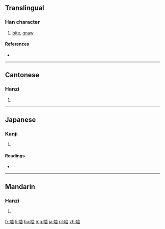 {{also|嚙}}
==Translingual==

===Han character===
{{Han char|rn=30|rad=口|as=08|sn=11|four=|canj=口卜一山 (RYMU), X口卜一山 (XRYMU)|ids=⿰[[口]][[齿]]}}

# [[bite]], [[gnaw]]

====References====
* {{Han ref|kx=0196.261|hdz=10639.090|uh=556E|ud=21870}}

----

==Cantonese==

===Hanzi===
{{yue-hanzi|jyut=[[jit6]], [[ngat6]]|y=yit6, ngat6|tra=嚙}}

# {{defn|lang=yue|sort=口08}}

----

==Japanese==

===Kanji===
{{ja-kanji|grade=|rs=口08}}

# {{defn|lang=ja|sort=口08}}

====Readings====
* {{ja-readings|on=[[ごう]] (gō)|kun=[[かじる]] (kajiru), [[かみ]] (kami)}}

----

==Mandarin==

===Hanzi===
{{cmn-hanzi|tra=嚙|pin=[[niè]] ([[nie4]])|wg=nieh<sup>4</sup>}}

# {{defn|lang=cmn|sort=口08}}

[[fr:啮]]
[[li:啮]]
[[hu:啮]]
[[mg:啮]]
[[ja:啮]]
[[pl:啮]]
[[zh:啮]]